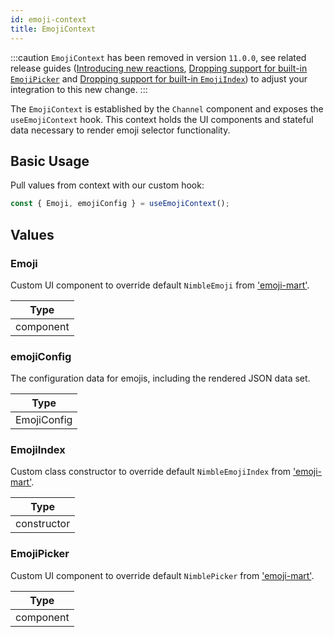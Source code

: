 ```yaml
---
id: emoji-context
title: EmojiContext
---
```


:::caution
`EmojiContext` has been removed in version `11.0.0`, see related release guides ([Introducing new reactions](../../release-guides/upgrade-to-v11.mdx#introducing-new-reactions), [Dropping support for built-in `EmojiPicker`](../../release-guides/upgrade-to-v11.mdx#dropping-support-for-built-in-emojipicker) and [Dropping support for built-in `EmojiIndex`](../../release-guides/upgrade-to-v11.mdx#dropping-support-for-built-in-emojiindex)) to adjust your integration to this new change.
:::

The `EmojiContext` is established by the `Channel` component and exposes the `useEmojiContext` hook. This context holds
the UI components and stateful data necessary to render emoji selector functionality.

## Basic Usage

Pull values from context with our custom hook:

```jsx
const { Emoji, emojiConfig } = useEmojiContext();
```

## Values

### Emoji

Custom UI component to override default `NimbleEmoji` from ['emoji-mart'](https://www.npmjs.com/package/emoji-mart).

| Type      |
| --------- |
| component |

### emojiConfig

The configuration data for emojis, including the rendered JSON data set.

| Type        |
| ----------- |
| EmojiConfig |

### EmojiIndex

Custom class constructor to override default `NimbleEmojiIndex` from ['emoji-mart'](https://www.npmjs.com/package/emoji-mart).

| Type        |
| ----------- |
| constructor |

### EmojiPicker

Custom UI component to override default `NimblePicker` from ['emoji-mart'](https://www.npmjs.com/package/emoji-mart).

| Type      |
| --------- |
| component |
